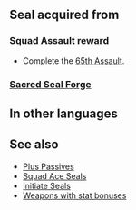 {{Passive
|type=S
|name=Squad Ace BM
|exclusive=0
|canUseWeapon={{WeaponList|All}}
|canUseMove={{MoveList|All}}
|1name=Squad Ace BM 1
|alt1name=Squad Ace AI 1
|1tagid=SID_第65迷宮の覇者1
|1cost=80
|1effect=Grants Atk/Spd+1.
|statModifiers1=0,1,1,0,0
|1required=-
|1next=-
|2name=Squad Ace BM 2
|alt2name=Squad Ace AI 2
|2tagid=SID_第65迷宮の覇者2
|2cost=160
|2effect=Grants Atk/Spd+2.
|statModifiers2=0,2,2,0,0
}}
==Seal acquired from==
===Squad Assault reward===
* Complete the [[65th Assault]].
===[[Sacred Seal Forge]]===
{{SealCosts
|seals=Squad Ace BM 1;Squad Ace BM 2
|badgeColor=Azure
|costs1=-<!--0;0;0-->
|costs2=400;1000;100
}}
==In other languages==
{{OtherLanguages
|english=Squad Ace BM
|japanese=第６５迷宮の覇者
|german=Überfall-Ass BM
|spanishEU=As del asalto BM
|spanishLA=As del asalto BM
|french=Assaut réussi BM
|italian=Asso sq. BM
|chineseTW=第６５迷宮的霸王
|portuguese=Esquad. ás BM
}}
==See also==
* [[Plus Passives]]
* [[Squad Ace Seals]]
* [[Initiate Seals]]
* [[:Category:Weapons with stat bonuses|Weapons with stat bonuses]]
{{Seals Navbox}}